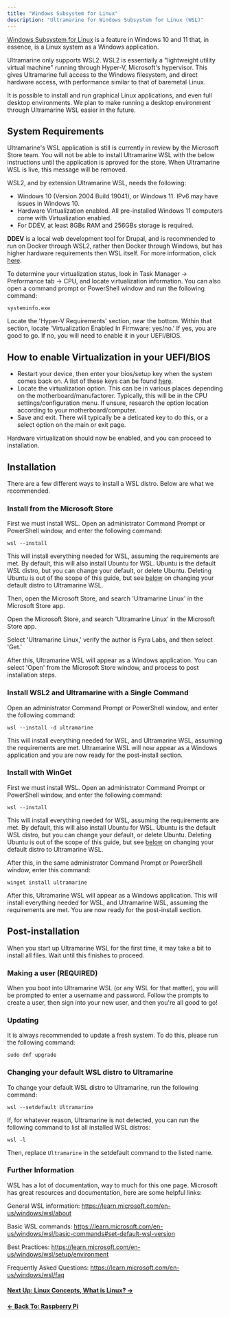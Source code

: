 ```yaml
---
title: "Windows Subsystem for Linux"
description: "Ultramarine for Windows Subsystem for Linux (WSL)"
---
```



[Windows Subsystem for Linux](https://learn.microsoft.com/en-us/windows/wsl/about) is a feature in Windows 10 and 11 that, in essence, is a Linux system as a Windows application.

Ultramarine only supports WSL2. WSL2 is essentially a "lightweight utility virtual machine" running through Hyper-V, Microsoft's hypervisor. This gives Ultramarine full access to the Windows filesystem, and direct hardware access, with performance similar to that of baremetal Linux.

It is possible to install and run graphical Linux applications, and even full desktop environments. We plan to make running a desktop environment through Ultramarine WSL easier in the future.

## System Requirements

<Alert type="warning">
    Ultramarine's WSL application is still is currently in review by the Microsoft Store team. You will not be able to install Ultramarine WSL with the below instructions until the application is aproved for the store. When Ultramarine WSL is live, this message will be removed.
</Alert>

WSL2, and by extension Ultramarine WSL, needs the following:

- Windows 10 (Version 2004 Build 19041), or Windows 11. IPv6 may have issues in Windows 10.
- Hardware Virtualization enabled. All pre-installed Windows 11 computers come with Virtualization enabled.
- For DDEV, at least 8GBs RAM and 256GBs storage is required.

**DDEV** is a local web development tool for Drupal, and is recommended to run on Docker through WSL2, rather then Docker through Windows, but has higher hardware requirements then WSL itself. For more information, click [here](https://www.drupal.org/docs/develop/local-server-setup/windows-development-environment/installing-drupal-with-ddev-in-wsl2-on-windows).

To determine your virtualization status, look in Task Manager -> Preformance tab -> CPU, and locate virtualization information. You can also open a command prompt or PowerShell window and run the following command:

```
systeminfo.exe
```

Locate the 'Hyper-V Requirements' section, near the bottom. Within that section, locate 'Virtualization Enabled In Firmware: yes/no.' If yes, you are good to go. If no, you will need to enable it in your UEFI/BIOS.

## How to enable Virtualization in your UEFI/BIOS

- Restart your device, then enter your bios/setup key when the system comes back on. A list of these keys can be found [here](/en/setup/bioskeys).
- Locate the virtualization option. This can be in various places depending on the motherboard/manufactorer. Typically, this will be in the CPU settings/configuration menu. If unsure, research the option location according to your motherboard/computer.
- Save and exit. There will typically be a deticated key to do this, or a select option on the main or exit page.

Hardware virtualization should now be enabled, and you can proceed to installation.

## Installation

There are a few different ways to install a WSL distro. Below are what we recommended.

### Install from the Microsoft Store

First we must install WSL. Open an administrator Command Prompt or PowerShell window, and enter the following command:

```
wsl --install
```

This will install everything needed for WSL, assuming the requirements are met. By default, this will also install Ubuntu for WSL. Ubuntu is the default WSL distro, but you can change your default, or delete Ubuntu. Deleting Ubuntu is out of the scope of this guide, but see [below](/en/anywhere/wsl#changing-your-default-wsl-distro-to-ultramarine) on changing your default distro to Ultramarine WSL.

Then, open the Microsoft Store, and search 'Ultramarine Linux' in the Microsoft Store app.

Open the Microsoft Store, and search 'Ultramarine Linux' in the Microsoft Store app.

Select 'Ultramarine Linux,' verify the author is Fyra Labs, and then select 'Get.'

After this, Ultramarine WSL will appear as a Windows application. You can select 'Open' from the Microsoft Store window, and process to post installation steps.

### Install WSL2 and Ultramarine with a Single Command

Open an administrator Command Prompt or PowerShell window, and enter the following command:

```
wsl --install -d ultramarine
```

This will install everything needed for WSL, and Ultramarine WSL, assuming the requirements are met. Ultramarine WSL will now appear as a Windows application and you are now ready for the post-install section.

### Install with WinGet

First we must install WSL. Open an administrator Command Prompt or PowerShell window, and enter the following command:

```
wsl --install
```

This will install everything needed for WSL, assuming the requirements are met. By default, this will also install Ubuntu for WSL. Ubuntu is the default WSL distro, but you can change your default, or delete Ubuntu. Deleting Ubuntu is out of the scope of this guide, but see [below](/en/anywhere/wsl#changing-your-default-wsl-distro-to-ultramarine) on changing your default distro to Ultramarine WSL.

After this, in the same administrator Command Prompt or PowerShell window, enter this command:

```
winget install ultramarine
```

After this, Ultramarine WSL will appear as a Windows application. This will install everything needed for WSL, and Ultramarine WSL, assuming the requirements are met. You are now ready for the post-install section.

## Post-installation

When you start up Ultramarine WSL for the first time, it may take a bit to install all files. Wait until this finishes to proceed.

### Making a user (REQUIRED)

When you boot into Ultramarine WSL (or any WSL for that matter), you will be prompted to enter a username and password. Follow the prompts to create a user, then sign into your new user, and then you're all good to go!

### Updating

It is always recommended to update a fresh system. To do this, please run the following command:

```
sudo dnf upgrade
```

### Changing your default WSL distro to Ultramarine

To change your default WSL distro to Ultramarine, run the following command:

```
wsl --setdefault Ultramarine
```

If, for whatever reason, Ultramarine is not detected, you can run the following command to list all installed WSL distros:

```
wsl -l
```

Then, replace `Ultramarine` in the setdefault command to the listed name.

### Further Information

WSL has a lot of documentation, way to much for this one page. Microsoft has great resources and documentation, here are some helpful links:

General WSL information: https://learn.microsoft.com/en-us/windows/wsl/about

Basic WSL commands: https://learn.microsoft.com/en-us/windows/wsl/basic-commands#set-default-wsl-version

Best Practices: https://learn.microsoft.com/en-us/windows/wsl/setup/environment

Frequently Asked Questions: https://learn.microsoft.com/en-us/windows/wsl/faq

#### [Next Up: Linux Concepts, What is Linux? →](/en/linux/overview)

#### [← Back To: Raspberry Pi](/en/anywhere/rpi)
